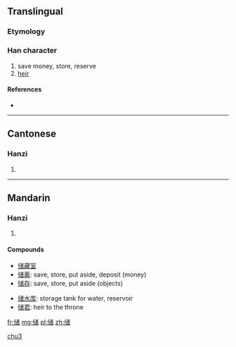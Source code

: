 {{also|儲}}
==Translingual==

===Etymology===
{{Han simp|儲|f=言|t=讠}}

===Han character===
{{Han char|rn=9|rad=人|as=10|sn=12|four=|canj=人戈女日 (OIVA)}}

# save money, store, reserve
# [[heir]]

====References====
* {{Han ref|kx=0114.051|hdz=10206.070|uh=50A8|ud=20648}}

----

==Cantonese==

===Hanzi===
{{yue-hanzi|jyut=|y=chyu5|tra=儲}}

# {{defn|lang=yue|sort=人10}}

----

==Mandarin==

===Hanzi===
{{cmn-hanzi|tra=儲|pin=[[chǔ]] ([[chu3]]) <small>[Putonghua]</small>, [[chú]] ([[chu2]]) <small>[Guoyu]</small>|wg=ch'u<sup>3</sup>, ch'u<sup>2</sup>}}

# {{defn|lang=cmn|sort=人10}}

====Compounds====
{{rel-top3|compound words that contain 储}}
* [[储藏室]]
* [[储蓄]]: save, store, put aside, deposit (money)
* [[储存]]: save, store, put aside (objects)
{{rel-mid3}}
* [[储水库]]: storage tank for water, reservoir
* [[储君]]: heir to the throne
{{rel-mid3}}
{{rel-bottom}}

[[Category:zh-cn:Variant Pronunciations|chu3]]

[[fr:储]]
[[mg:储]]
[[pl:储]]
[[zh:储]]